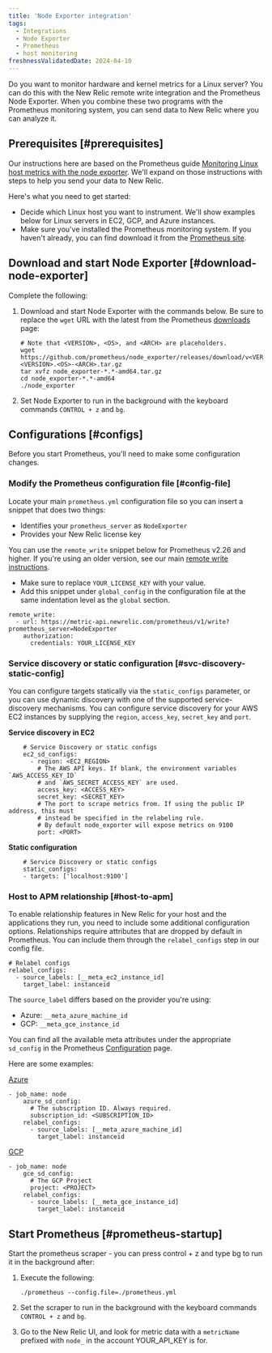 ```yaml
---
title: 'Node Exporter integration'
tags:
  - Integrations
  - Node Exporter 
  - Prometheus
  - host monitoring 
freshnessValidatedDate: 2024-04-10 
---
```


Do you want to monitor hardware and kernel metrics for a Linux server? You can do this with the New Relic remote write integration and the Prometheus Node Exporter. When you combine these two programs with the Prometheus monitoring system, you can send data to New Relic where you can analyze it. 

## Prerequisites [#prerequisites]

Our instructions here are based on the Prometheus guide [Monitoring Linux host metrics with the node exporter](https://prometheus.io/docs/guides/node-exporter/). We'll expand on those instructions with steps to help you send your data to New Relic.

Here's what you need to get started:

* Decide which Linux host you want to instrument. We'll show examples below for Linux servers in EC2, GCP, and Azure instances.
* Make sure you've installed the Prometheus monitoring system. If you haven't already, you can find download it from the [Prometheus site](https://prometheus.io/download/). 

## Download and start Node Exporter [#download-node-exporter] 

Complete the following:

1. Download and start Node Exporter with the commands below. Be sure to replace the `wget` URL with the latest from the Prometheus [downloads](https://prometheus.io/download#node_exporter) page:

    ```
    # Note that <VERSION>, <OS>, and <ARCH> are placeholders.
    wget https://github.com/prometheus/node_exporter/releases/download/v<VERSION>/node_exporter-<VERSION>.<OS>-<ARCH>.tar.gz
    tar xvfz node_exporter-*.*-amd64.tar.gz
    cd node_exporter-*.*-amd64
    ./node_exporter
    ```
2. Set Node Exporter to run in the background with the keyboard commands `CONTROL + z` and `bg`.

## Configurations [#configs]

Before you start Prometheus, you'll need to make some configuration changes.

### Modify the Prometheus configuration file [#config-file]

Locate your main `prometheus.yml` configuration file so you can insert a snippet that does two things:

* Identifies your `prometheus_server` as `NodeExporter`
* Provides your New Relic license key

You can use the `remote_write` snippet below for Prometheus v2.26 and higher. If you're using an older version, see our main [remote write instructions](/docs/infrastructure/prometheus-integrations/install-configure-remote-write/set-your-prometheus-remote-write-integration/#setup). 

* Make sure to replace `YOUR_LICENSE_KEY` with your value. 
* Add this snippet under `global_config` in the configuration file at the same indentation level as the `global` section.

```
remote_write:
  - url: https://metric-api.newrelic.com/prometheus/v1/write?prometheus_server=NodeExporter
    authorization:
      credentials: YOUR_LICENSE_KEY
```

### Service discovery or static configuration [#svc-discovery-static-config]

You can configure targets statically via the `static_configs` parameter, or you can use dynamic discovery with one of the supported service-discovery mechanisms. You can configure service discovery for your AWS EC2 instances by supplying the `region`, `access_key`, `secret_key` and `port`. 

**Service discovery in EC2**

```
    # Service Discovery or static configs
    ec2_sd_configs:
      - region: <EC2_REGION>
        # The AWS API keys. If blank, the environment variables `AWS_ACCESS_KEY_ID`
        # and `AWS_SECRET_ACCESS_KEY` are used.
        access_key: <ACCESS_KEY>
        secret_key: <SECRET_KEY>
        # The port to scrape metrics from. If using the public IP address, this must
        # instead be specified in the relabeling rule.
        # By default node_exporter will expose metrics on 9100
        port: <PORT>
```

**Static configuration**

```
    # Service Discovery or static configs
    static_configs:
    - targets: ['localhost:9100']
```

### Host to APM relationship [#host-to-apm]

To enable relationship features in New Relic for your host and the applications they run, you need to include some additional configuration options. Relationships require attributes that are dropped by default in Prometheus. You can include them through the `relabel_configs` step in our config file.

```
# Relabel configs
relabel_configs:
  - source_labels: [__meta_ec2_instance_id]
    target_label: instanceid
```

The `source_label` differs based on the provider you're using: 

* Azure: `__meta_azure_machine_id` 
* GCP: `__meta_gce_instance_id` 

You can find all the available meta attributes under the appropriate `sd_config` in the Prometheus [Configuration](https://prometheus.io/docs/prometheus/latest/configuration/configuration) page.

Here are some examples:

[Azure](https://prometheus.io/docs/prometheus/latest/configuration/configuration/#azure_sd_config)

```
- job_name: node
    azure_sd_config:
      # The subscription ID. Always required.
      subscription_id: <SUBSCRIPTION_ID>
    relabel_configs:
      - source_labels: [__meta_azure_machine_id]
        target_label: instanceid
```

[GCP](https://prometheus.io/docs/prometheus/latest/configuration/configuration/#gce_sd_config)

```
- job_name: node
    gce_sd_config:
      # The GCP Project
      project: <PROJECT>
    relabel_configs:
      - source_labels: [__meta_gce_instance_id]
        target_label: instanceid
```

## Start Prometheus [#prometheus-startup]

Start the prometheus scraper - you can press control + z and type bg to run it in the background after:

1. Execute the following:

    ```
    ./prometheus --config.file=./prometheus.yml
    ```
3. Set the scraper to run in the background with the keyboard commands `CONTROL + z` and `bg`. 
2. Go to the New Relic UI, and look for metric data with a `metricName` prefixed with `node_` in the account YOUR_API_KEY is for.